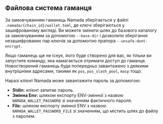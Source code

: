 ## Файлова система гаманця

За замовчуванням гаманець Namada зберігається у файлі `.namada/{chain_id}/wallet.toml`, де ключі зберігаються у зашифрованому вигляді. Ви можете змінити шлях до базового каталогу за замовчуванням за допомогою `--base-dir` і дозволити зберігання незашифрованих пар ключів за допомогою прапора `--unsafe-dont-encrypt`.

Якщо гаманець ще не існує, його буде створено для вас, як тільки ви запустите команду, яка намагається отримати доступ до гаманця. Новостворений гаманець буде попередньо завантажено з деякими внутрішніми адресами, такими як `pos`, `pos_slash_pool`, `masp` тощо.

Наразі клієнт Namada може завантажити пароль за допомогою:

- **Stdin:** клієнт запитає пароль.
- **Змінна Env:** шляхом експорту ENV-змінної з назвою `NAMADA_WALLET_PASSWORD` зі значенням фактичного пароля.
- **File:** шляхом експорту змінної ENV з назвою `NAMADA_WALLET_PASSWORD_FILE` зі значенням, що містить шлях до файлу з паролем.
